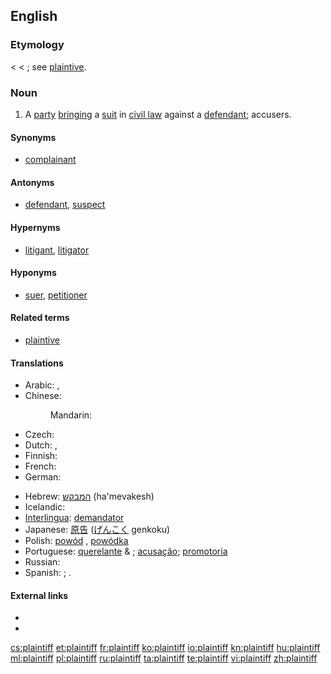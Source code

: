 ==English==
{{wikipedia}}

===Etymology===
< {{etyl|enm}} {{term|plaintif}} < {{etyl|fro}} {{term|plaintif||complaining; as a noun, one who complains, a plaintiff}}; see [[plaintive]].

===Noun===
{{en-noun}}

# {{legal}} A [[party]] [[bringing]] a [[suit]] in [[civil law]] against a [[defendant]]; accusers.

====Synonyms====
* [[complainant]]

====Antonyms====
* [[defendant]], [[suspect]]

====Hypernyms====
* [[litigant]], [[litigator]]

====Hyponyms====
* [[suer]], [[petitioner]]

====Related terms====
* [[plaintive]]

====Translations====
{{trans-top|party bringing a suit in civil law against a defendant}}
* Arabic: {{qualifier|indefinite}} {{t|ar|مدع|m|alt=مدعٍ|tr=mudda`in}},  {{qualifier|definite}} {{t|ar|المدعي|tr=al-mudda`iy}}
* Chinese:
*: Mandarin: {{zh-zh-p|原告|yuángào}}
* Czech: {{t-|cs|žalobce|m}}
* Dutch: {{t|nl|eiser}}, {{t+|nl|aanklager}}
* Finnish: {{t|fi|kantaja}}
* French: {{t+|fr|demandeur}}
* German: {{t+|de|Kläger|m}}
{{trans-mid}}
* Hebrew: [[המבקש]] (ha'mevakesh)
* Icelandic: {{t-|is|stefnandi|m}}
* [[Interlingua]]: [[demandator]]
* Japanese: [[原告]] ([[げんこく]] genkoku)
* Polish: [[powód]] {{m}}, [[powódka]] {{f}}
* Portuguese: [[querelante]] {{m}} & {{f}}; [[acusação]]; [[promotoria]]
* Russian: {{t+|ru|истец|m|tr=istéc}}
* Spanish: {{t-|es|demandante}}; {{t-|es|querellante}}.
{{trans-bottom}}

====External links====
* {{R:Webster 1913}}
* {{R:Century 1911}}

[[cs:plaintiff]]
[[et:plaintiff]]
[[fr:plaintiff]]
[[ko:plaintiff]]
[[io:plaintiff]]
[[kn:plaintiff]]
[[hu:plaintiff]]
[[ml:plaintiff]]
[[pl:plaintiff]]
[[ru:plaintiff]]
[[ta:plaintiff]]
[[te:plaintiff]]
[[vi:plaintiff]]
[[zh:plaintiff]]